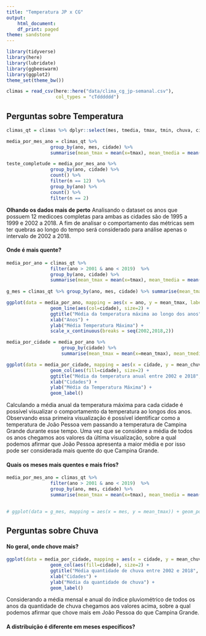 ```yaml
---
title: "Temperatura JP x CG"
output:
    html_document:
    df_print: paged
theme: sandstone
---
```


```r
library(tidyverse)
library(here)
library(lubridate)
library(ggbeeswarm)
library(ggplot2)
theme_set(theme_bw())
```

```r
climas = read_csv(here::here("data/clima_cg_jp-semanal.csv"), 
                  col_types = "cTdddddd")
```
## Perguntas sobre Temperatura

```r
climas_qt = climas %>% dplyr::select(mes, tmedia, tmax, tmin, chuva, cidade, ano) 

media_por_mes_ano = climas_qt %>% 
                group_by(ano, mes, cidade) %>% 
                summarise(mean_tmax = mean(x=tmax), mean_tmedia = mean(x=tmedia), mean_chuva = mean(x=chuva)) 

teste_completude = media_por_mes_ano %>% 
                group_by(ano, cidade) %>% 
                count() %>% 
                filter(n == 12)  %>% 
                group_by(ano) %>% 
                count() %>% 
                filter(n == 2)  
```
**Olhando os dados mais de perto**
Analisando o dataset os anos que possuem 12 medicoes completas para ambas as cidades são de 1995 a 1999 e 2002 a 2018.
A fim de analisar o comportamento das métricas sem ter quebras ao longo do tempo 
será considerado para análise apenas o intervalo de 2002 a 2018.

#### Onde é mais quente?

```r

media_por_ano = climas_qt %>% 
                filter(ano > 2001 & ano < 2019)  %>% 
                group_by(ano, cidade) %>% 
                summarise(mean_tmax = mean(x=tmax), mean_tmedia = mean(x=tmedia), mean_chuva = mean(x=chuva))
                                                                     
g_mes = climas_qt %>% group_by(ano, mes, cidade) %>% summarise(mean_tmax = mean(x=tmax))

ggplot(data = media_por_ano, mapping = aes(x = ano, y = mean_tmax, label=mean_tmax)) + 
                geom_line(aes(col=cidade), size=2) + 
                ggtitle("Média da temperatura máxima ao longo dos anos", subtitle="Entre Campina Grande e João Pessoa") + 
                xlab("Anos") + 
                ylab("Média Temperatura Máxima") +
                scale_x_continuous(breaks = seq(2002,2018,2))
```
```r
media_por_cidade = media_por_ano %>% 
                    group_by(cidade) %>% 
                    summarise(mean_tmax = mean(x=mean_tmax), mean_tmedia = mean(x=mean_tmedia), mean_chuva = mean(x=mean_chuva))

ggplot(data = media_por_cidade, mapping = aes(x = cidade, y = mean_chuva, label=mean_chuva)) + 
                geom_col(aes(fill=cidade), size=2) + 
                ggtitle("Média da temperatura anual entre 2002 e 2018", subtitle="Entre Campina Grande e João Pessoa") + 
                xlab("Cidades") + 
                ylab("Média da Temperatura Máxima") + 
                geom_label()
```

Calculando a média anual da temperatura máxima para cada cidade é possível visualizar o comportamento da temperatura ao longos dos anos. Observando essa primeira visualização é possível identificar como a temperatura de João Pessoa vem passando a temperatura de Campina Grande durante esse tempo. Uma vez que se considere a média de todos os anos chegamos aos valores da última visualização, sobre a qual podemos afirmar que João Pessoa apresenta a maior média e por isso pode ser considerada mais quente do que Campina Grande.

#### Quais os meses mais quentes e mais frios? 

```r

media_por_mes_ano = climas_qt %>% 
                filter(ano > 2001 & ano < 2019)  %>% 
                group_by(ano, mes, cidade) %>% 
                summarise(mean_tmax = mean(x=tmax), mean_tmedia = mean(x=tmedia), mean_chuva = mean(x=chuva))
                                                                     

# ggplot(data = g_mes, mapping = aes(x = mes, y = mean_tmax)) + geom_point()

```
## Perguntas sobre Chuva

#### No geral, onde chove mais?

```r

ggplot(data = media_por_cidade, mapping = aes(x = cidade, y = mean_chuva, label=mean_chuva)) + 
                geom_col(aes(fill=cidade), size=2) + 
                ggtitle("Média quantidade de chuva entre 2002 e 2018", subtitle="Entre Campina Grande e João Pessoa") + 
                xlab("Cidades") + 
                ylab("Média da quantidade de chuva") + 
                geom_label()
```
Considerando a média mensal e anual do índice pluviométrico de todos os anos da quantidade de chuva chegamos aos valores acima, sobre a qual podemos afirmar que chove mais em João Pessoa do que Campina Grande.

#### A distribuição é diferente em meses específicos? 

```r


```
